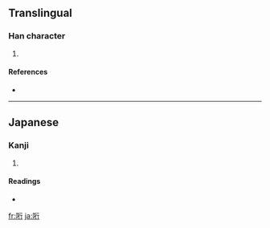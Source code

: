 ==Translingual==

===Han character===
{{Han char|rn=30|rad=口|as=06|sn=9|four=|canj=口竹人弓 (RHON)}}

# {{defn|Han|sort=口06}}

====References====
* {{Han ref|kx=0189.271|hdz=10618.111|uh=54D8|ud=21720}}

----

==Japanese==

===Kanji===
{{ja-kanji|grade=|rs=口06}}

# {{defn|Japanese|sort=口06}}

====Readings====
* {{ja-readings|on=|kun=[[さそう]] (sasou)}}

[[fr:哘]]
[[ja:哘]]